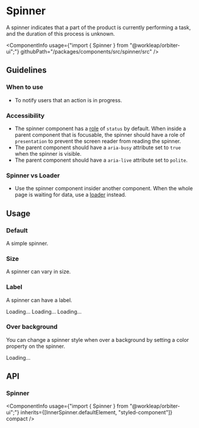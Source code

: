 
<Meta
    title="Components/Spinner"
    id="spinner"
/>

# Spinner

<Tagline>A spinner indicates that a part of the product is currently performing a task, and the duration of this process is unknown.</Tagline>

<ComponentInfo
    usage={"import { Spinner } from \"@workleap/orbiter-ui\";"}
    githubPath="/packages/components/src/spinner/src"
/>

## Guidelines

### When to use

- To notify users that an action is in progress.

### Accessibility

- The spinner component has a [role](https://developer.mozilla.org/en-US/docs/Web/Accessibility/ARIA/Roles) of `status` by default. When inside a parent component that is focusable, the spinner should have a role of `presentation` to prevent the screen reader from reading the spinner.
- The parent component should have a `aria-busy` attribute set to `true` when the spinner is visible.
- The parent component should have a `aria-live` attribute set to `polite`.

### Spinner vs Loader

- Use the spinner component insider another component. When the whole page is waiting for data, use a [loader](?path=/docs/loader--default-story) instead.

## Usage

### Default

A simple spinner.

<Preview>
    <Story name="default">
        <Spinner aria-label="Loading..." />
    </Story>
</Preview>

### Size

A spinner can vary in size.

<Preview>
    <Story name="size">
        <Inline alignY="end">
            <Spinner size="sm" aria-label="Loading..."/>
            <Spinner aria-label="Loading..."/>
            <Spinner size="lg" aria-label="Loading..."/>
        </Inline>
    </Story>
</Preview>

### Label

A spinner can have a label.

<Preview>
    <Story name="label">
        <Inline alignY="end">
            <Spinner size="sm">Loading...</Spinner>
            <Spinner>Loading...</Spinner>
            <Spinner size="lg">Loading...</Spinner>
        </Inline>
    </Story>
</Preview>


### Over background

You can change a spinner style when over a background by setting a color property on the spinner.

<Preview>
    <Story name="over background">
        <Div backgroundColor="primary-strong" padding={160}>
            <Spinner color="#FFFFFF">Loading...</Spinner>
        </Div>
    </Story>
</Preview>


## API

### Spinner

<ComponentInfo
    usage={"import { Spinner } from \"@workleap/orbiter-ui\";"}
    inherits={[InnerSpinner.defaultElement, "styled-component"]}
    compact
/>

<ArgsTable of={InnerSpinner} sort="alpha" />
